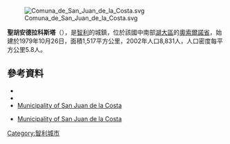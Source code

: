 [[Image:Comuna_de_San_Juan_de_la_Costa.svg|right]]

{{Coord|40|31|S|73|24|W|display=title}}

'''聖胡安德拉科斯塔'''（{{lang-es|San Juan de la Costa}}），是[[智利|智利]]的城鎮，位於該國中南部[[湖大區|湖大區]]的[[奧索爾諾省|奧索爾諾省]]，始建於1979年10月26日，面積1,517平方公里，2002年人口8,831人，人口密度每平方公里5.8人。

==參考資料==
*{{Cite web |url = http://www.sanjuandelacosta.cl/ |title = Municipality of San Juan de la Costa |accessdate = 1 January 2011 |language = es |archive-date = 2015-05-31 |archive-url = https://web.archive.org/web/20150531125156/http://www.sanjuandelacosta.cl/ |dead-url = no }}
*{{Cite web |url= http://www.ine.cl/canales/chile_estadistico/censos_poblacion_vivienda/censo_pobl_vivi.php |title= National Statistics Institute |accessdate= 16 January 2010 |language= es |archive-date= 2018-12-25 |archive-url= https://web.archive.org/web/20181225074911/http://www.ine.cl/error-404?aspxerrorpath=%2Fcanales%2Fchile_estadistico%2Fcensos_poblacion_vivienda%2Fcenso_pobl_vivi.php |dead-url= no }}
*[http://www.sanjuandelacosta.cl/ Municipality of San Juan de la Costa] {{Wayback|url=http://www.sanjuandelacosta.cl/ |date=20150531125156 }}
* {{es icon}} [http://www.sanjuandelacosta.cl/ Municipality of San Juan de la Costa] {{Wayback|url=http://www.sanjuandelacosta.cl/ |date=20150531125156 }}

{{Chile-geo-stub}}
[[Category:智利城市|Category:智利城市]]